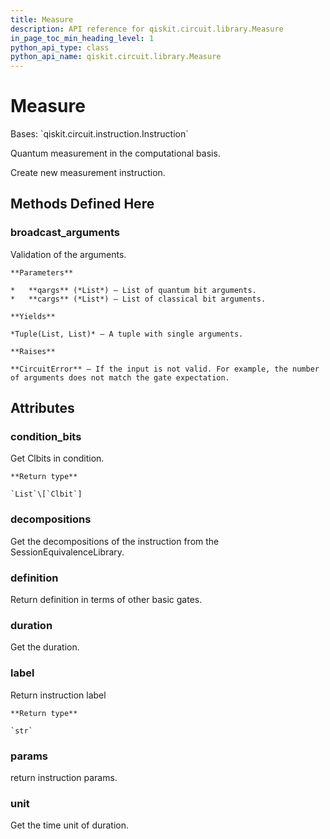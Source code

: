 ```yaml
---
title: Measure
description: API reference for qiskit.circuit.library.Measure
in_page_toc_min_heading_level: 1
python_api_type: class
python_api_name: qiskit.circuit.library.Measure
---
```


# Measure

<Class id="qiskit.circuit.library.Measure" github="https://github.com/qiskit/qiskit/tree/stable/0.19/qiskit/circuit/measure.py" signature="Measure">
  Bases: `qiskit.circuit.instruction.Instruction`

  Quantum measurement in the computational basis.

  Create new measurement instruction.

  ## Methods Defined Here

  ### broadcast\_arguments

  <Function id="qiskit.circuit.library.Measure.broadcast_arguments" name="broadcast_arguments" signature="Measure.broadcast_arguments(qargs, cargs)">
    Validation of the arguments.

    **Parameters**

    *   **qargs** (*List*) – List of quantum bit arguments.
    *   **cargs** (*List*) – List of classical bit arguments.

    **Yields**

    *Tuple(List, List)* – A tuple with single arguments.

    **Raises**

    **CircuitError** – If the input is not valid. For example, the number of arguments does not match the gate expectation.
  </Function>

  ## Attributes

  ### condition\_bits

  <Attribute id="qiskit.circuit.library.Measure.condition_bits" name="condition_bits">
    Get Clbits in condition.

    **Return type**

    `List`\[`Clbit`]
  </Attribute>

  ### decompositions

  <Attribute id="qiskit.circuit.library.Measure.decompositions" name="decompositions">
    Get the decompositions of the instruction from the SessionEquivalenceLibrary.
  </Attribute>

  ### definition

  <Attribute id="qiskit.circuit.library.Measure.definition" name="definition">
    Return definition in terms of other basic gates.
  </Attribute>

  ### duration

  <Attribute id="qiskit.circuit.library.Measure.duration" name="duration">
    Get the duration.
  </Attribute>

  ### label

  <Attribute id="qiskit.circuit.library.Measure.label" name="label">
    Return instruction label

    **Return type**

    `str`
  </Attribute>

  ### params

  <Attribute id="qiskit.circuit.library.Measure.params" name="params">
    return instruction params.
  </Attribute>

  ### unit

  <Attribute id="qiskit.circuit.library.Measure.unit" name="unit">
    Get the time unit of duration.
  </Attribute>
</Class>


